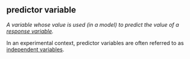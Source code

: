 ## predictor variable

<dfn>A variable whose value is used (in a model) to predict the value of a [response variable](r.html#response-variable).</dfn>

In an experimental context, predictor variables are often referred to as [independent variables](i.html#independent-variable).
